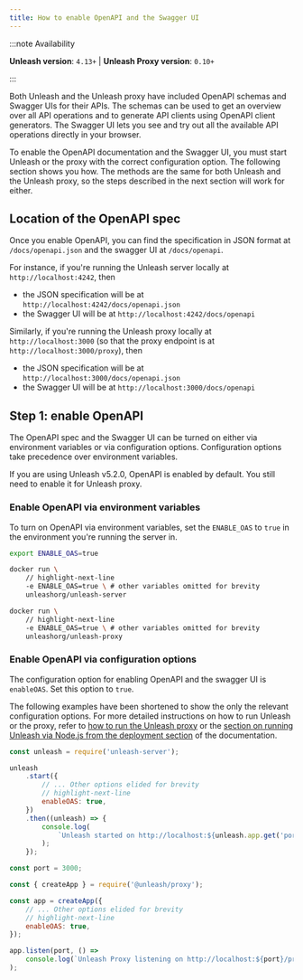 ```yaml
---
title: How to enable OpenAPI and the Swagger UI
---
```




:::note Availability

**Unleash version**: `4.13+` | **Unleash Proxy version**: `0.10+`

:::

Both Unleash and the Unleash proxy have included OpenAPI schemas and Swagger UIs for their APIs. The schemas can be used to get an overview over all API operations and to generate API clients using OpenAPI client generators. The Swagger UI lets you see and try out all the available API operations directly in your browser.

To enable the OpenAPI documentation and the Swagger UI, you must start Unleash or the proxy with the correct configuration option. The following section shows you how. The methods are the same for both Unleash and the Unleash proxy, so the steps described in the next section will work for either.

## Location of the OpenAPI spec

Once you enable OpenAPI, you can find the specification in JSON format at `/docs/openapi.json` and the swagger UI at `/docs/openapi`.

For instance, if you're running the Unleash server locally at `http://localhost:4242`, then

-   the JSON specification will be at `http://localhost:4242/docs/openapi.json`
-   the Swagger UI will be at `http://localhost:4242/docs/openapi`

Similarly, if you're running the Unleash proxy locally at `http://localhost:3000` (so that the proxy endpoint is at `http://localhost:3000/proxy`), then

-   the JSON specification will be at `http://localhost:3000/docs/openapi.json`
-   the Swagger UI will be at `http://localhost:3000/docs/openapi`

## Step 1: enable OpenAPI

The OpenAPI spec and the Swagger UI can be turned on either via environment variables or via configuration options. Configuration options take precedence over environment variables.

If you are using Unleash v5.2.0, OpenAPI is enabled by default. You still need to enable it for Unleash proxy.

### Enable OpenAPI via environment variables

To turn on OpenAPI via environment variables, set the `ENABLE_OAS` to `true` in the environment you're running the server in.

<Tabs groupId="openapi-env-configuration">

<TabItem value="bash" label="Environment variable (bash)" default>

```bash title="Enable OpenAPI via an environment variable"
export ENABLE_OAS=true
```

</TabItem>

<TabItem value="docker-unleash" label="Docker (Unleash)">

```bash title="Enable OpenAPI for Unleash via Docker"
docker run \
    // highlight-next-line
    -e ENABLE_OAS=true \ # other variables omitted for brevity
    unleashorg/unleash-server
```

</TabItem>

<TabItem value="docker-proxy" label="Docker (Unleash proxy)">

```bash title="Enable OpenAPI for the Unleash proxy via Docker"
docker run \
    // highlight-next-line
    -e ENABLE_OAS=true \ # other variables omitted for brevity
    unleashorg/unleash-proxy
```

</TabItem>

</Tabs>

### Enable OpenAPI via configuration options

The configuration option for enabling OpenAPI and the swagger UI is `enableOAS`. Set this option to `true`.

The following examples have been shortened to show the only the relevant configuration options. For more detailed instructions on how to run Unleash or the proxy, refer to [how to run the Unleash proxy](how-to-run-the-unleash-proxy.mdx) or the [section on running Unleash via Node.js from the deployment section](/using-unleash/deploy/getting-started.md#option-three---from-nodejs) of the documentation.

<Tabs groupId="openapi-configuration">

<TabItem value="unleash" label="Unleash">

```js title="Enable OpenAPI for Unleash via configuration option"
const unleash = require('unleash-server');

unleash
    .start({
        // ... Other options elided for brevity
        // highlight-next-line
        enableOAS: true,
    })
    .then((unleash) => {
        console.log(
            `Unleash started on http://localhost:${unleash.app.get('port')}`,
        );
    });
```

</TabItem>

<TabItem value="proxy" label="Unleash proxy">

```js title="Enable OpenAPI for the Unleash proxy via configuration"
const port = 3000;

const { createApp } = require('@unleash/proxy');

const app = createApp({
    // ... Other options elided for brevity
    // highlight-next-line
    enableOAS: true,
});

app.listen(port, () =>
    console.log(`Unleash Proxy listening on http://localhost:${port}/proxy`),
);
```

</TabItem>

</Tabs>
